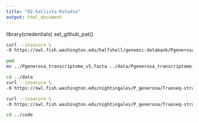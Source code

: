 ```yaml
---
title: "02-kallisto-Rstudio"
output: html_document
---
```



library(credentials)
set_github_pat()

```bash
curl --insecure \
-O https://owl.fish.washington.edu/halfshell/genomic-databank/Pgenerosa_transcriptome_v5.fasta
```

```bash
pwd
mv ../Pgenerosa_transcriptome_v5.fasta ../data/Pgenerosa_transcriptome_v5.fasta
```
```bash
cd ../data
curl --insecure \
-O https://owl.fish.washington.edu/nightingales/P_generosa/Trueseq-stranded-mRNA-libraries-GeoRNA8-H1-NR021_S5_L002_R1_001.fastq.gz

curl --insecure \
-O https://owl.fish.washington.edu/nightingales/P_generosa/Trueseq-stranded-mRNA-libraries-GeoRNA8-H1-NR021_S5_L002_R2_001.fastq.gz

cd ../code

```

